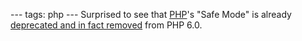 ---
tags: php
---
Surprised to see that [[PHP]]'s "Safe Mode" is already [http://php.net/manual/en/ini.sect.safe-mode.php deprecated and in fact removed] from PHP 6.0.
